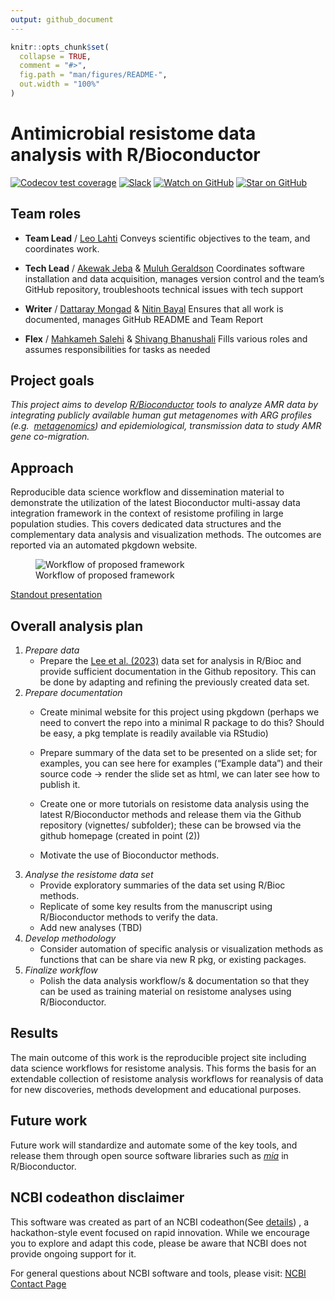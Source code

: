 ```yaml
---
output: github_document
--- 
```


<!-- README.md is generated from README.Rmd. Please edit that file -->

```r
knitr::opts_chunk$set(
  collapse = TRUE,
  comment = "#>",
  fig.path = "man/figures/README-",
  out.width = "100%"
)
```

# Antimicrobial resistome data analysis with R/Bioconductor


<!-- badges: start -->
[![Codecov test
coverage](https://codecov.io/gh/NCBI-Codeathons/amr-2024-team-lahti/branch/main/graph/badge.svg)](https://codecov.io/gh/NCBI-Codeathons/amr-2024-team-lahti?branch=main)
[![Slack](https://img.shields.io/badge/Slack-Join-blue.svg?logo=slack)](https://ncbiamrcodeathon.slack.com/x-p7700037081187-7765806765012-7763213820995/archives/C07L5HA3UFR)
[![Watch on
GitHub](https://img.shields.io/github/watchers/NCBI-Codeathons/amr-2024-team-lahti.svg?style=social)](https://github.com/NCBI-Codeathons/amr-2024-team-lahti/watchers)
[![Star on
GitHub](https://img.shields.io/github/stars/NCBI-Codeathons/amr-2024-team-lahti.svg?style=social)](https://github.com/NCBI-Codeathons/amr-2024-team-lahti/stargazers)
<!-- badges: end -->

## Team roles

* __Team Lead__ / [Leo Lahti](https://github.com/antagomir)
Conveys scientific objectives to the team, and coordinates work.

* __Tech Lead__ / [Akewak Jeba](https://github.com/ake123) & [Muluh Geraldson](https://github.com/Daenarys8)
Coordinates software installation and data acquisition, manages version control 
and the team’s GitHub repository, troubleshoots technical issues with tech support

* __Writer__ / [Dattaray Mongad](https://github.com/microDM) & [Nitin Bayal](https://github.com/nixonbyl)
Ensures that all work is documented, manages GitHub README and Team Report

* __Flex__ / [Mahkameh Salehi](https://github.com/mahkamehsalehi) & [Shivang Bhanushali](https://github.com/ShivangPB)
Fills various roles and assumes responsibilities for tasks as needed

## Project goals

_This project aims to develop [R/Bioconductor](https://www.bioconductor.org/) 
tools to analyze AMR data by integrating publicly available human gut 
metagenomes with ARG profiles (e.g. 
[metagenomics](https://www.nature.com/subjects/metagenomics)) and 
epidemiological, transmission data to study AMR gene co-migration._


## Approach
Reproducible data science workflow and dissemination material to demonstrate the 
utilization of the latest Bioconductor multi-assay data integration framework in 
the context of resistome profiling in large population studies. This covers 
dedicated data structures and the complementary data analysis and visualization 
methods. The outcomes are reported via an automated pkgdown website.

![Workflow of proposed framework](docs/articles/images/workflow.jpeg)

[Standout presentation](/standouts/standout-day1.odp)

## Overall analysis plan
1. _Prepare data_ 
      * Prepare the [Lee et al. (2023)](https://github.com/microbiome/data/tree/main/Lee2023) 
      data set for analysis in R/Bioc and provide sufficient documentation in 
      the Github repository. This can be done by adapting and refining the 
      previously created data set.

2. _Prepare documentation_
      * Create minimal website for this project using pkgdown (perhaps we need 
      to convert the repo into a minimal R package to do this? Should be easy, a 
      pkg template is readily available via RStudio)
    
      * Prepare summary of the data set to be presented on a slide set; for 
      examples, you can see here for examples (“Example data”) and their source 
      code -> render the slide set as html, we can later see how to publish it.
      
      * Create one or more tutorials on resistome data analysis using the latest 
        R/Bioconductor methods and release them via the Github repository 
        (vignettes/ subfolder); these can be browsed via the github homepage 
        (created in point (2))
      * Motivate the use of Bioconductor methods.
  
3. _Analyse the resistome data set_
      * Provide exploratory summaries of the data set using R/Bioc methods.
      * Replicate of some key results from the manuscript using R/Bioconductor 
        methods to verify the data.
      * Add new analyses (TBD)
  
4. _Develop methodology_
      * Consider automation of specific analysis or visualization methods as functions 
        that can be share via new R pkg, or existing packages.
    
5. _Finalize workflow_
      * Polish the data analysis workflow/s & documentation so that they can be used 
      as training material on resistome analyses using R/Bioconductor.

## Results
The main outcome of this work is the reproducible project site including data 
science workflows for resistome analysis. This forms the basis for an extendable 
collection of resistome analysis workflows for reanalysis of data for new 
discoveries, methods development and educational purposes.

## Future work
Future work will standardize and automate some of the key tools, and release 
them through open source software libraries such as 
_[mia](https://microbiome.github.io/mia/)_ in R/Bioconductor.

## NCBI codeathon disclaimer

This software was created as part of an NCBI codeathon(See [details](https://www.nlm.nih.gov/ncbi/workshops/2024-09_AMR-Codeathon/codeathon-details.html))
, a hackathon-style event focused on rapid innovation. While we encourage
you to explore and adapt this code, please be aware that NCBI does not
provide ongoing support for it.

For general questions about NCBI software and tools, please visit: [NCBI
Contact Page](https://www.ncbi.nlm.nih.gov/home/about/contact/)